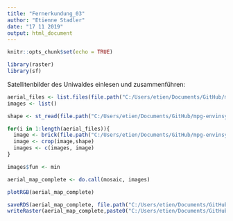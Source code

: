 ```yaml
---
title: "Fernerkundung_03"
author: "Etienne Stadler"
date: "17 11 2019"
output: html_document
---
```


```r
knitr::opts_chunk$set(echo = TRUE)
```
```r
library(raster)
library(sf)
```
Satellitenbilder des Uniwaldes einlesen und zusammenführen:
```r
aerial_files <- list.files(file.path("C:/Users/etien/Documents/GitHub/mpg-envinsys-plygrnd/data/aerial/mof_aerial"))
images <- list()

shape <- st_read(file.path("C:/Users/etien/Documents/GitHub/mpg-envinsys-plygrnd/data/data_mof/mof_vector_data/uwc_kernbereich.shp"))

for(i in 1:length(aerial_files)){
  image <- brick(file.path("C:/Users/etien/Documents/GitHub/mpg-envinsys-plygrnd/data/aerial/mof_aerial", aerial_files[i]))
  image <- crop(image,shape)
  images <- c(images, image)
}

images$fun <- min

aerial_map_complete <- do.call(mosaic, images)

plotRGB(aerial_map_complete)
```
```r
saveRDS(aerial_map_complete, file.path("C:/Users/etien/Documents/GitHub/mpg-envinsys-plygrnd/data/data_mof","aerial_map_complete.RDS"))
writeRaster(aerial_map_complete,paste0("C:/Users/etien/Documents/GitHub/mpg-envinsys-plygrnd/data/data_mof","aerial_map_complete.tiff"))
```

